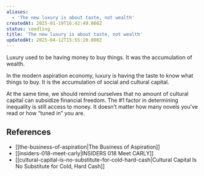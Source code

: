 ```yaml
---
aliases:
  - 'The new luxury is about taste, not wealth'
createdAt: 2025-01-19T16:42:49.000Z
status: seedling
title: 'The new luxury is about taste, not wealth'
updatedAt: 2025-04-12T15:55:20.000Z
---
```

Luxury used to be having money to buy things. It was the accumulation of wealth.

In the modern aspiration economy, luxury is having the taste to know what things to buy. It is the accumulation of social and cultural capital.

At the same time, we should remind ourselves that no amount of cultural capital can subsidize financial freedom. The #1 factor in determining inequality is still access to money. It doesn’t matter how many novels you’ve read or how “tuned in” you are.

## References

- [[the-business-of-aspiration|The Business of Aspiration]]
- [[insiders-018-meet-carly|INSIDERS 018 Meet CARLY]]
- [[cultural-capital-is-no-substitute-for-cold-hard-cash|Cultural Capital Is No Substitute for Cold, Hard Cash]]
